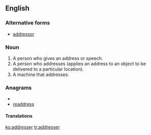 ==English==
===Alternative forms===
* [[addressor]]

===Noun===
{{en-noun}}
# A person who gives an address or speech.
# A person who addresses (applies an address to an object to be delivered to a particular location).
# A machine that addresses.

===Anagrams===
* {{alphagram|addeerrss}}
* [[readdress#English|readdress]]

====Translations====
{{trans-top|a person who gives an address or speech}}
{{trans-mid}}
{{trans-bottom}}

{{trans-top|a person who addresses}}
{{trans-mid}}
{{trans-bottom}}

{{trans-top|a machine that addresses}}
{{trans-mid}}
{{trans-bottom}}

[[ko:addresser]]
[[tr:addresser]]